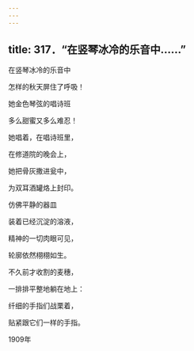 ```yaml
---
---
---
```

title: 317．“在竖琴冰冷的乐音中……”
---




在竖琴冰冷的乐音中

怎样的秋天屏住了呼吸！

她金色琴弦的唱诗班

多么甜蜜又多么难忍！

她唱着，在唱诗班里，

在修道院的晚会上，

她把骨灰撒进瓮中，

为双耳酒罐烙上封印。

仿佛平静的器皿

装着已经沉淀的溶液，

精神的一切肉眼可见，

轮廓依然栩栩如生。

不久前才收割的麦穗，

一排排平整地躺在地上：

纤细的手指们战栗着，

贴紧跟它们一样的手指。

1909年
